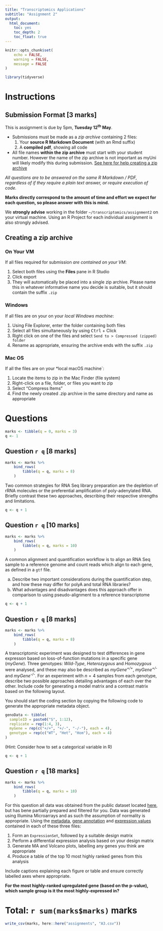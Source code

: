 ```yaml
---
title: "Transcriptomics Applications"
subtitle: "Assignment 2"
output: 
  html_document: 
    toc: yes
    toc_depth: 2
    toc_float: true
---
```


```r
knitr::opts_chunk$set(
    echo = FALSE, 
    warning = FALSE,
    message = FALSE
)
```

```r
library(tidyverse)
```

# Instructions

## Submission Format [3 marks]

This is assignment is due by 5pm, **Tuesday 12^th^ May**.

- Submissions must be made as a *zip archive* containing 2 files:
    1. Your **source R Markdown Document** (with an Rmd suffix)
    2. A **compiled pdf**, showing all code
- All file names **within the zip archive** must start with your student number.
However the name of the zip archive is not important as myUni will likely modify this during submission. [See here for help creating a zip archive](#creating-a-zip-archive)
    
*All questions are to be answered on the same R Markdown / PDF, regardless of if they require a plain text answer, or require execution of code.*

**Marks directly correspond to the amount of time and effort we expect for each question, so please answer with this is mind.**

We **strongly advise** working in the folder `~/transcriptomics/assignment2` on your virtual machine.
Using an R Project for each individual assignment is also strongly advised.

## Creating a zip archive {.tabset}

### On Your VM

If all files required for submission *are contained on your VM*:

1. Select both files using the **Files** pane in R Studio
2. Click export
3. They will automatically be placed into a single zip archive. Please name this in whatever informative name you decide is suitable, but it should contain the suffix `.zip`

### Windows

If all files are on your on your *local Windows machine*:

1. Using File Explorer, enter the folder containing both files
2. Select all files simultaneously by using <kbd>Ctrl</kbd> + Click
3. Right click on one of the files and select `Send to > Compressed (zipped) folder`
4. Rename as appropriate, ensuring the archive ends with the suffix `.zip`

### Mac OS

If all the files are on your *local macOS machine`:

1. Locate the items to zip in the Mac Finder (file system)
2. Right-click on a file, folder, or files you want to zip
3. Select “Compress Items”
4. Find the newly created .zip archive in the same directory and name as appropriate


# Questions

```r
marks <- tibble(q = 0, marks = 3)
q <- 1
```

## Question `r q` [8 marks]

```r
marks <- marks %>%
    bind_rows(
        tibble(q = q, marks = 8)
    )
```

Two common strategies for RNA Seq library preparation are the depletion of rRNA molecules or the preferential amplification of poly-adenylated RNA.
Briefly contrast these two approaches, describing their respective strengths and limitations.

```r
q <- q + 1
```

## Question `r q` [10 marks]

```r
marks <- marks %>%
    bind_rows(
        tibble(q = q, marks = 10)
    )
```

A common alignment and quantification workflow is to align an RNA Seq sample to a reference genome and count reads which align to each gene, as defined in a `gtf` file.

a. Describe two important considerations during the quantification step, and how these may differ for polyA and total RNA libraries?
b. What advantages and disadvantages does this approach offer in comparison to using pseudo-alignment to a reference transcriptome


```r
q <- q + 1
```

## Question `r q` [8 marks]

```r
marks <- marks %>%
    bind_rows(
        tibble(q = q, marks = 8)
    )
```

A transcriptomic experiment was designed to test differences in gene expresson based on loss-of-function mutations in a specific gene (*myGene*).
Three genotypes: *Wild-Type*, *Heterozygous* and *Homozygous* were analysed, and these may also be described as *myGene^+/+^*, *myGene^+/-^* and *myGene^-/-^*.
For an experiment with $n = 4$ samples from each genotype, describe two possible approaches detailing advantages of each over the other.
Include code for generating a model matrix and a contrast matrix based on the following layout.

You should start the coding section by copying the following code to generate the appropriate metadata object.

```r
genoData <- tibble(
  sampleID = paste0("S", 1:12),
  replicate = rep(1:4, 3),
  myGene = rep(c("+/+", "+/-", "-/-"), each = 4),
  genotype = rep(c("WT", "Het", "Hom"), each = 4)
)
```

(Hint: Consider how to set a categorical variable in R)

```r
q <- q + 1
```


## Question `r q` [18 marks]

```r
marks <- marks %>%
    bind_rows(
        tibble(q = q, marks = 18)
    )
```

For this question all data was obtained from the public dataset located [here](https://www.ncbi.nlm.nih.gov/geo/query/acc.cgi?acc=GSE71868), but has bene partially prepared and filtered for you.
Data was generated using Illumina Microarrays and as such the assumption of normality is appropriate.
Using the [metadata](GSE71868_meta.txt), [gene annotation](GSE71868_genes.tsv) and [expression values](GSE71868_exprs.tsv) contained in each of these three files:

1. Form an `ExpressionSet`, followed by a suitable design matrix
2. Perform a differential expression analysis based on your design matrix 
3. Generate MA and Volcano plots, labelling any genes you think are appropriate 
4. Produce a table of the top 10 most highly ranked genes from this analysis

Include captions explaining each figure or table and ensure correctly labelled axes where appropriate. 

**For the most highly-ranked upregulated gene (based on the p-value), which sample group is it the most highly-expressed in?**

# Total: `r sum(marks$marks)` marks

```r
write_csv(marks, here::here("assignments", "A3.csv"))
```
